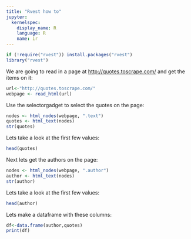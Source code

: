 ```yaml
---
title: "Rvest how to"
jupyter:
  kernelspec:
    display_name: R
    language: R
    name: ir
---
```


```r
if (!require("rvest")) install.packages("rvest")
library("rvest")
```

We are going to read in a page at [http://quotes.toscrape.com/](http://quotes.toscrape.com/) and get the items on it:

```r
url<-"http://quotes.toscrape.com/"
webpage <- read_html(url)
```

Use the selectorgadget to select the quotes on the page:

```r
nodes <- html_nodes(webpage, ".text")
quotes <- html_text(nodes)
str(quotes)
```

Lets take a look at the first few values:

```r
head(quotes)
```

Next lets get the authors on the page:

```r
nodes <- html_nodes(webpage, ".author")
author <- html_text(nodes)
str(author)
```

Lets take a look at the first few values:

```r
head(author)
```

Lets make a dataframe with these columns:

```r
df<-data.frame(author,quotes)
print(df)
```
